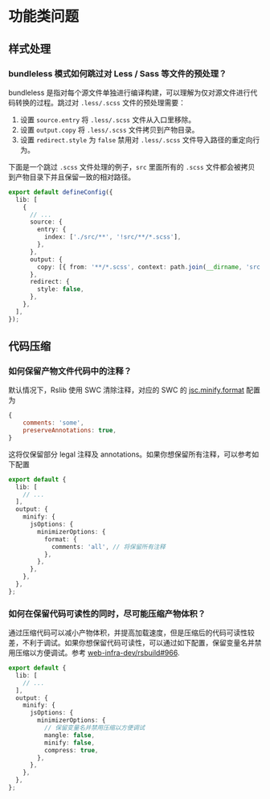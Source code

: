 # 功能类问题

## 样式处理

### bundleless 模式如何跳过对 Less / Sass 等文件的预处理？

bundleless 是指对每个源文件单独进行编译构建，可以理解为仅对源文件进行代码转换的过程。跳过对 `.less/.scss` 文件的预处理需要：

1. 设置 `source.entry` 将 `.less/.scss` 文件从入口里移除。
2. 设置 `output.copy` 将 `.less/.scss` 文件拷贝到产物目录。
3. 设置 `redirect.style` 为 `false` 禁用对 `.less/.scss` 文件导入路径的重定向行为。

下面是一个跳过 `.scss` 文件处理的例子，`src` 里面所有的 `.scss` 文件都会被拷贝到产物目录下并且保留一致的相对路径。

```ts title="rslib.config.ts"
export default defineConfig({
  lib: [
    {
      // ...
      source: {
        entry: {
          index: ['./src/**', '!src/**/*.scss'],
        },
      },
      output: {
        copy: [{ from: '**/*.scss', context: path.join(__dirname, 'src') }],
      },
      redirect: {
        style: false,
      },
    },
  ],
});
```

## 代码压缩

### 如何保留产物文件代码中的注释？

默认情况下，Rslib 使用 SWC 清除注释，对应的 SWC 的 [jsc.minify.format](https://swc.rs/docs/configuration/minification#jscminifyformat) 配置为

```js
{
    comments: 'some',
    preserveAnnotations: true,
}
```

这将仅保留部分 legal 注释及 annotations。如果你想保留所有注释，可以参考如下配置

```ts title="rslib.config.ts"
export default {
  lib: [
    // ...
  ],
  output: {
    minify: {
      jsOptions: {
        minimizerOptions: {
          format: {
            comments: 'all', // 将保留所有注释
          },
        },
      },
    },
  },
};
```

### 如何在保留代码可读性的同时，尽可能压缩产物体积？

通过压缩代码可以减小产物体积，并提高加载速度，但是压缩后的代码可读性较差，不利于调试。如果你想保留代码可读性，可以通过如下配置，保留变量名并禁用压缩以方便调试。参考 [web-infra-dev/rsbuild#966](https://github.com/web-infra-dev/rsbuild/pull/3966).

```ts title="rslib.config.ts"
export default {
  lib: [
    // ...
  ],
  output: {
    minify: {
      jsOptions: {
        minimizerOptions: {
          // 保留变量名并禁用压缩以方便调试
          mangle: false,
          minify: false,
          compress: true,
        },
      },
    },
  },
};
```
